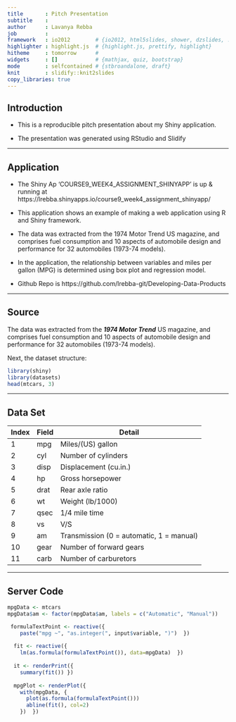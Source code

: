 ```yaml
---
title       : Pitch Presentation
subtitle    : 
author      : Lavanya Rebba
job         : 
framework   : io2012        # {io2012, html5slides, shower, dzslides, ...}
highlighter : highlight.js  # {highlight.js, prettify, highlight}
hitheme     : tomorrow      # 
widgets     : []            # {mathjax, quiz, bootstrap}
mode        : selfcontained # {stbroandalone, draft}
knit        : slidify::knit2slides
copy_libraries: true
---
```


## Introduction

 - This is a reproducible pitch presentation about my Shiny application.

 - The presentation was generated using RStudio and Slidify

---

## Application

 - The Shiny Ap 'COURSE9_WEEK4_ASSIGNMENT_SHINYAPP' is up & running at https://lrebba.shinyapps.io/course9_week4_assignment_shinyapp/
 
 - This application shows an example of making a web application
 using R and Shiny framework.
 
 - The data was extracted from the 1974 Motor Trend US magazine, and comprises 
 fuel consumption and 10 aspects of automobile design and performance
 for 32 automobiles (1973-74 models).
 
 - In the application, the relationship between variables and
 miles per gallon (MPG) is determined using box plot and regression model.
 
 - Github Repo is https://github.com/lrebba-git/Developing-Data-Products

---

## Source

The data was extracted from the ***1974 Motor Trend*** US magazine, 
and comprises fuel consumption and 10 aspects of automobile design
and performance for 32 automobiles (1973-74 models).

Next, the dataset structure: 
```r
library(shiny)
library(datasets)
head(mtcars, 3)
```

---

## Data Set {.smaller}

| Index | Field | Detail |
------- | ----- | ------ |
| 1     | mpg   | Miles/(US) gallon |
| 2     | cyl   | Number of cylinders |
| 3     | disp  | Displacement (cu.in.) |
| 4	    | hp    | Gross horsepower |
| 5	    | drat  | Rear axle ratio |
| 6     | wt    | Weight (lb/1000) |
| 7	    | qsec  | 1/4 mile time |
| 8	    | vs    | V/S |
| 9	    | am    | Transmission (0 = automatic, 1 = manual) |
| 10    | gear  | Number of forward gears |
| 11    | carb  | Number of carburetors |

---

## Server Code

```r
mpgData <- mtcars
mpgData$am <- factor(mpgData$am, labels = c("Automatic", "Manual"))

 formulaTextPoint <- reactive({
    paste("mpg ~", "as.integer(", input$variable, ")")  })
  
  fit <- reactive({
    lm(as.formula(formulaTextPoint()), data=mpgData)  })
  
  it <- renderPrint({
    summary(fit()) })
  
  mpgPlot <- renderPlot({
    with(mpgData, {
      plot(as.formula(formulaTextPoint()))
      abline(fit(), col=2)
    })  })
  
```





